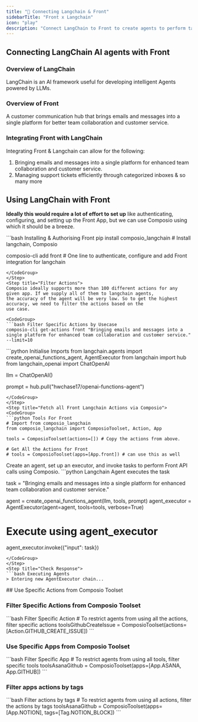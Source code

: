 ```yaml
---
title: "🚀 Connecting Langchain & Front"
sidebarTitle: "Front x Langchain"
icon: "play"
description: "Connect LangChain to Front to create agents to perform tasks using natural language"
---
```


## Connecting LangChain AI agents with Front

### Overview of LangChain

LangChain is an AI framework useful for developing intelligent Agents powered by LLMs.

### Overview of Front

A customer communication hub that brings emails and messages into a single platform for better team collaboration and customer service.

### Integrating Front with LangChain

Integrating Front & Langchain can allow for the following:

1. Bringing emails and messages into a single platform for enhanced team collaboration and customer service.
2. Managing support tickets efficiently through categorized inboxes
& so many more

## Using LangChain with Front

<Steps>
<Step title="Setting Up the Environment">

**Ideally this would require a lot of effort to set up** like authenticating, configuring, and setting up the Front App, but we can use Composio using which it should be a breeze.

<CodeGroup>
```bash Installing & Authorising Front
pip install composio_langchain # Install langchain, Composio 

composio-cli add front # One line to authenticate, configure and add Front integration for langchain
```
</CodeGroup>
</Step>
<Step title="Filter Actions">
Composio ideally supports more than 100 different actions for any given app. If we supply all of them to langchain agents, 
the accuracy of the agent will be very low. So to get the highest accuracy, we need to filter the actions based on the 
use case.

<CodeGroup>
```bash Filter Specific Actions by Usecase
composio-cli get-actions front "Bringing emails and messages into a single platform for enhanced team collaboration and customer service." --limit=10
```
</CodeGroup>

</Step>
<Step title="Import Base Packages">

<CodeGroup>
```python Initialise Imports
from langchain.agents import create_openai_functions_agent, AgentExecutor
from langchain import hub
from langchain_openai import ChatOpenAI


llm = ChatOpenAI()

prompt = hub.pull("hwchase17/openai-functions-agent")
```
</CodeGroup>
</Step>
<Step title="Fetch all Front Langchain Actions via Composio">
<CodeGroup>
```python Tools For Front
# Import from composio_langchain
from composio_langchain import ComposioToolset, Action, App

tools = ComposioToolset(actions=[]) # Copy the actions from above. 

# Get All the Actions for Front
# tools = ComposioToolset(apps=[App.front]) # can use this as well
```
</CodeGroup>
</Step>
<Step title="Execute the Agent">
Create an agent, set up an executor, and invoke tasks to perform Front API calls using Composio. 
<CodeGroup>
```python Langchain Agent executes the task

task = "Bringing emails and messages into a single platform for enhanced team collaboration and customer service."

agent = create_openai_functions_agent(llm, tools, prompt)
agent_executor = AgentExecutor(agent=agent, tools=tools, verbose=True)

# Execute using agent_executor
agent_executor.invoke({"input": task})
```
</CodeGroup>
</Step>
<Step title="Check Response">
```bash Executing Agents
> Entering new AgentExecutor chain...
```
</Step>
</Steps>
## Use Specific Actions from Composio Toolset

### Filter Specific Actions from Composio Toolset

<CodeGroup>
```bash Filter Specific Action
# To restrict agents from using all the actions, filter specific actions
toolsGithubCreateIssue = ComposioToolset(actions=[Action.GITHUB_CREATE_ISSUE])
```
</CodeGroup>

### Use Specific Apps from Composio Toolset
<CodeGroup>
```bash Filter Specific App
# To restrict agents from using all tools, filter specific tools
toolsAsanaGithub = ComposioToolset(apps=[App.ASANA, App.GITHUB])
```
</CodeGroup>

### Filter apps actions by tags 
<CodeGroup>
```bash Filter actions by tags
# To restrict agents from using all actions, filter the actions by tags
toolsAsanaGithub = ComposioToolset(apps=[App.NOTION], tags=[Tag.NOTION_BLOCK])
```
</CodeGroup>

